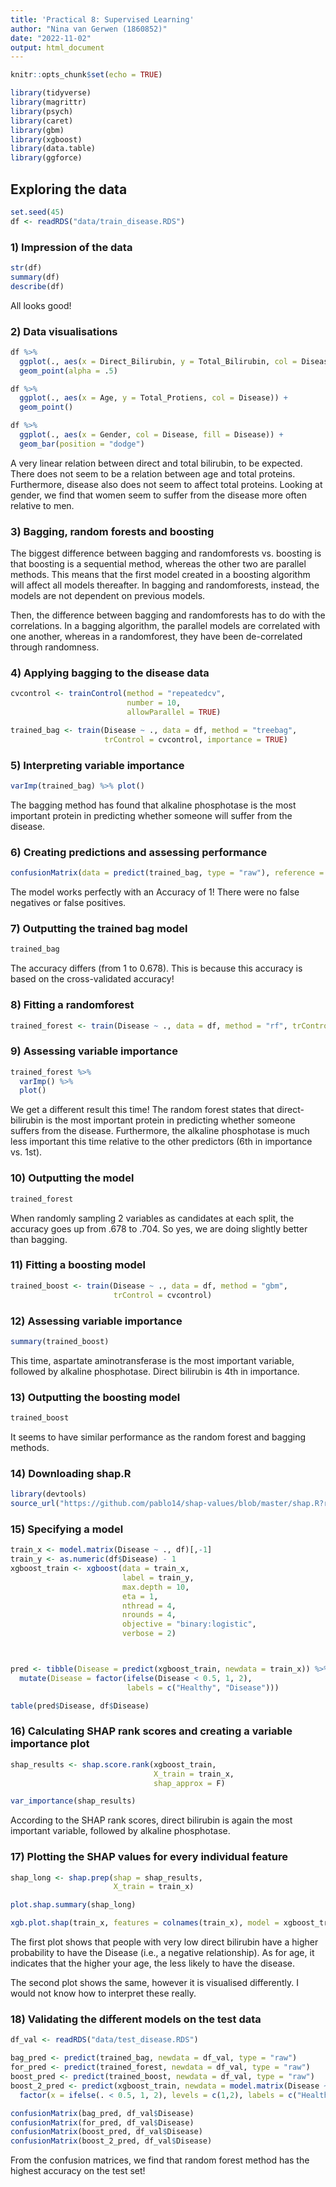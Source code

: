 ```yaml
---
title: 'Practical 8: Supervised Learning'
author: "Nina van Gerwen (1860852)"
date: "2022-11-02"
output: html_document
---
```


```r
knitr::opts_chunk$set(echo = TRUE)
```

```r
library(tidyverse)
library(magrittr)
library(psych)
library(caret)
library(gbm)
library(xgboost)
library(data.table)
library(ggforce)
```

## Exploring the data

```r
set.seed(45)
df <- readRDS("data/train_disease.RDS")

```

### 1) Impression of the data

```r
str(df)
summary(df)
describe(df)
```

All looks good!

### 2) Data visualisations

```r
df %>%
  ggplot(., aes(x = Direct_Bilirubin, y = Total_Bilirubin, col = Disease)) +
  geom_point(alpha = .5)

df %>%
  ggplot(., aes(x = Age, y = Total_Protiens, col = Disease)) +
  geom_point()

df %>%
  ggplot(., aes(x = Gender, col = Disease, fill = Disease)) +
  geom_bar(position = "dodge")
```

A very linear relation between direct and total bilirubin, to be expected.
There does not seem to be a relation between age and total proteins.
Furthermore, disease also does not seem to affect total proteins.
Looking at gender, we find that women seem to suffer from the disease
more often relative to men.

### 3) Bagging, random forests and boosting

The biggest difference between bagging and randomforests vs. boosting is that
boosting is a sequential method, whereas the other two are parallel methods.
This means that the first model created in a boosting algorithm will affect
all models thereafter. In bagging and randomforests, instead, the models
are not dependent on previous models.

Then, the difference between bagging and randomforests has to do with the 
correlations. In a bagging algorithm, the parallel models are correlated with
one another, whereas in a randomforest, they have been de-correlated through
randomness.

### 4) Applying bagging to the disease data

```r
cvcontrol <- trainControl(method = "repeatedcv", 
                          number = 10,
                          allowParallel = TRUE)

trained_bag <- train(Disease ~ ., data = df, method = "treebag",
                     trControl = cvcontrol, importance = TRUE)
```

### 5) Interpreting variable importance

```r
varImp(trained_bag) %>% plot()
```

The bagging method has found that alkaline phosphotase is the most important
protein in predicting whether someone will suffer from the disease.

### 6) Creating predictions and assessing performance

```r
confusionMatrix(data = predict(trained_bag, type = "raw"), reference = df$Disease)
```

The model works perfectly with an Accuracy of 1! There were no false negatives
or false positives.

### 7) Outputting the trained bag model

```r
trained_bag
```

The accuracy differs (from 1 to 0.678). This is because this accuracy is based on the cross-validated accuracy!

### 8) Fitting a randomforest

```r
trained_forest <- train(Disease ~ ., data = df, method = "rf", trControl = cvcontrol, importance = TRUE)
```


### 9) Assessing variable importance

```r
trained_forest %>%
  varImp() %>%
  plot()
```

We get a different result this time! The random forest states that direct-bilirubin
is the most important protein in predicting whether someone suffers from the disease.
Furthermore, the alkaline phosphotase is much less important this time relative
to the other predictors (6th in importance vs. 1st).

### 10) Outputting the model

```r
trained_forest
```

When randomly sampling 2 variables as candidates at each split, the accuracy
goes up from .678 to .704. So yes, we are doing slightly better than bagging.

### 11) Fitting a boosting model

```r
trained_boost <- train(Disease ~ ., data = df, method = "gbm",
                       trControl = cvcontrol)
```


### 12) Assessing variable importance

```r
summary(trained_boost)
```


This time, aspartate aminotransferase is the most important variable, followed
by alkaline phosphotase. Direct bilirubin is 4th in importance.

### 13) Outputting the boosting model

```r
trained_boost
```

It seems to have similar performance as the random forest and bagging methods.

### 14) Downloading shap.R

```r
library(devtools)
source_url("https://github.com/pablo14/shap-values/blob/master/shap.R?raw=TRUE")
```

### 15) Specifying a model

```r
train_x <- model.matrix(Disease ~ ., df)[,-1]
train_y <- as.numeric(df$Disease) - 1
xgboost_train <- xgboost(data = train_x,
                         label = train_y, 
                         max.depth = 10,
                         eta = 1,
                         nthread = 4,
                         nrounds = 4,
                         objective = "binary:logistic",
                         verbose = 2)



pred <- tibble(Disease = predict(xgboost_train, newdata = train_x)) %>%
  mutate(Disease = factor(ifelse(Disease < 0.5, 1, 2),
                          labels = c("Healthy", "Disease")))

table(pred$Disease, df$Disease)
```

### 16) Calculating SHAP rank scores and creating a variable importance plot

```r
shap_results <- shap.score.rank(xgboost_train,
                                X_train = train_x,
                                shap_approx = F)

var_importance(shap_results)
```

According to the SHAP rank scores, direct bilirubin is again the most important
variable, followed by alkaline phosphotase.

### 17) Plotting the SHAP values for every individual feature

```r
shap_long <- shap.prep(shap = shap_results,
                       X_train = train_x)

plot.shap.summary(shap_long)

xgb.plot.shap(train_x, features = colnames(train_x), model = xgboost_train, n_col = 3)
```

The first plot shows that people with very low direct bilirubin have 
a higher probability to have the Disease (i.e., a negative relationship). As for
age, it indicates that the higher your age, the less likely to have the disease.

The second plot shows the same, however it is visualised differently. I would
not know how to interpret these really.

### 18) Validating the different models on the test data

```r
df_val <- readRDS("data/test_disease.RDS")

bag_pred <- predict(trained_bag, newdata = df_val, type = "raw")
for_pred <- predict(trained_forest, newdata = df_val, type = "raw")
boost_pred <- predict(trained_boost, newdata = df_val, type = "raw")
boost_2_pred <- predict(xgboost_train, newdata = model.matrix(Disease ~ ., df_val)[,-1]) %>%
  factor(x = ifelse(. < 0.5, 1, 2), levels = c(1,2), labels = c("Healthy", "Disease"))

confusionMatrix(bag_pred, df_val$Disease)
confusionMatrix(for_pred, df_val$Disease)
confusionMatrix(boost_pred, df_val$Disease)
confusionMatrix(boost_2_pred, df_val$Disease)
```


From the confusion matrices, we find that random forest method has the highest
accuracy on the test set!








